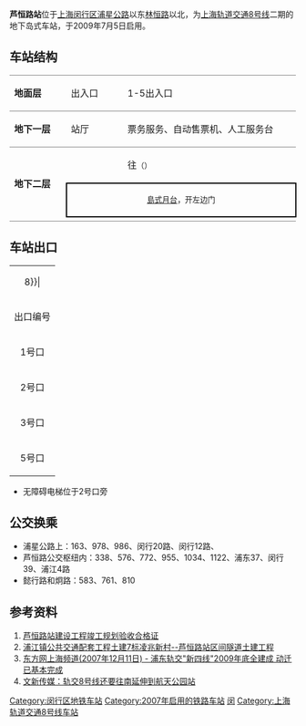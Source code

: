 {{noteTA 
|G1 =Railway}}
{{Infobox station
|name = 芦恒路
|eng_name = Luheng Road
|symbol_right =
|linecolour = {{上海地铁颜色|8|yes}}
|image = 芦恒路站.JPG
|caption = 芦恒路站站台
|other_name = 
|country = {{PRC}}
|borough = [[上海市|上海市]][[闵行区|闵行区]][[浦锦街道|浦锦街道]]
|address = [[浦星公路|浦星公路]]、[[芦恒路|芦恒路]]与[[林恒路|林恒路]]交叉口
|coordinates = {{coord|31|7|12|N|121|29|38|E|type:railwaystation}}
|elevation = 
|owned = [[上海申通地铁集团|上海申通地铁集团]]
|operator = [[上海地铁|上海地铁]]
|lines = {{上海地铁线路名|8|SL}}
|distance = 
|platform = 1個[[島式月台|島式月台]]
|tracks = 2条
|bus_routes = 
|bus_stands = 
|connections = 
|structure = 地下车站
|hall = 地下站厅
|depth = 
|levels = 
|interchange = 
|exits = 4个
|architect = 
|architectural_style = 
|colour = 
|type = 
|status = 运营中
|code = 
|classification = 
|website = 
|built = 
|opened = {{Start date|2009|7|5|df=y}}
|closed = 
|former = 
|pass_year = 
|passengers = 
|pass_system = 
|pass_rank = 
|mpassengers = 
|trains = 
|station_hours = 
|hours = 
|first = 往{{上海地铁起讫站|8|L}}：5:40<br/>往{{上海地铁起讫站|8|R}}：6:25
|last = 往{{上海地铁起讫站|8|L}}：22:40<br/>往{{上海地铁起讫站|8|R}}：23:25
|adjacent = {{Adjacent stations|system=上海地铁|line=8|left=凌兆新村|right=浦江镇}}
}}
'''芦恒路站'''位于[[上海|上海]][[闵行区|闵行区]][[浦星公路|浦星公路]]以东[[林恒路|林恒路]]以北，为[[上海轨道交通8号线|上海轨道交通8号线]]二期的地下岛式车站，于2009年7月5日启用。

==车站结构==
{|cellspacing=0 cellpadding=3
|style="border-top:solid 1px gray;border-bottom:solid 1px gray;" width=100|'''地面层'''
|style="border-top:solid 1px gray;border-bottom:solid 1px gray;" width=100|出入口
|style="border-top:solid 1px gray;border-bottom:solid 1px gray;" width=350|1-5出入口
|-
|style="border-bottom:solid 1px gray;"|'''地下一层'''
|style="border-bottom:solid 1px gray;"|站厅
|style="border-bottom:solid 1px gray;"|票务服务、自动售票机、人工服务台
|-
|style="border-bottom:solid 1px gray;" rowspan=3|'''地下二层'''
|{{arrow|L}}
|{{上海地铁线路名|8}}往{{站|市光路}}<small>（{{站|凌兆新村}}）</small>
|-
|style="border-right:solid 2px black;border-left:solid 2px black;border-top:solid 2px black;border-bottom:solid 2px black;" colspan=2|<center><small>[[島式月台|島式月台]]，开左边门</small></center>
|-
|style="border-bottom:solid 1px gray;"|
|style="border-bottom:solid 1px gray;"|{{split text|{{上海地铁线路名|8}}往{{站|沈杜公路}}<small>（{{站|浦江镇}}）</small>|{{arrow|R}}}}
|}

==车站出口==
{| class="wikitable"
|colspan=4 align="center" bgcolor={{上海地铁颜色|8}}|
|-
! 出口编号 !! 建议前往目的地 !! 照片
|-
| 1号口 || 浦星公路东侧，通往P+R停车场及芦恒路公交枢纽 || 
|-
| 2号口 || 浦星公路东侧，林恒路北 ||
|-
| 3号口 || 浦星公路西侧，芦恒路北 || 
|-
| 5号口 || 浦星公路东侧，懿行路南 || 
|}
*无障碍电梯位于2号口旁

==公交换乘==
*浦星公路上：163、978、986、闵行20路、闵行12路、
*芦恒路公交枢纽内：338、576、772、955、1034、1122、浦东37、闵行39、浦江4路
*懿行路和炯路：583、761、810

==参考资料==
#[https://web.archive.org/web/20070927192321/http://www.shghj.gov.cn/Ct_4.aspx?ct_id=00070724D11620 芦恒路站建设工程竣工规划验收合格证]
#[https://archive.is/20070927143921/http://www.shucm.sh.cn/gb/node2/node83/node365/userobject1ai46598.html 浦江镇公共交通配套工程土建7标凌兆新村--芦恒路站区间隧道土建工程]
#[https://web.archive.org/web/20110723131450/http://xwwb.eastday.com/x/20071211/u1a382283.html 东方网上海频道(2007年12月11日) - 浦东轨交"新四线"2009年底全建成 动迁已基本完成]
#[http://topic.news365.com.cn/jjstxg_4090/200712/t20071205_1675008.htm 文新传媒：轨交8号线还要往南延伸到航天公园站]{{dead link|date=October 2017 |bot=InternetArchiveBot }}

{{commonscat|Luheng Road Station}}
{{上海轨道交通8号线车站}}

[[Category:闵行区地铁车站|Category:闵行区地铁车站]]
[[Category:2007年启用的铁路车站|Category:2007年启用的铁路车站]]
[[Category:以街道命名的上海軌道交通車站|闵]]
[[Category:上海轨道交通8号线车站|Category:上海轨道交通8号线车站]]